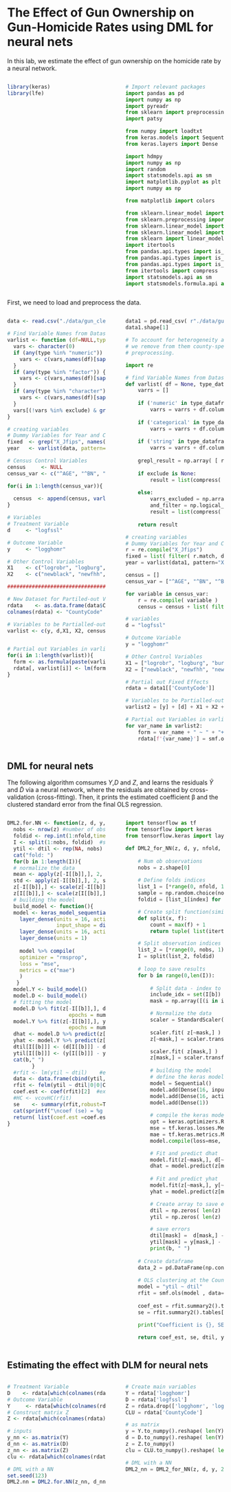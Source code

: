 # The Effect of Gun Ownership on Gun-Homicide Rates using DML for neural nets

In this lab, we estimate the effect of gun ownership on the homicide rate by a neural network.

<style>
  .col2 {
    columns: 2 200px;         /* number of columns and width in pixels*/
    -webkit-columns: 2 200px; /* chrome, safari */
    -moz-columns: 2 200px;    /* firefox */
  }
  .col3 {
    columns: 3 100px;
    -webkit-columns: 3 100px;
    -moz-columns: 3 100px;
  }
</style>



:::::: {.columns}
::: {.column width="49.5%" data-latex="{0.48\textwidth}"}
```r
library(keras)
library(lfe)
```

:::
::: {.column width="1%" data-latex="{0.04\textwidth}"}
\ 
<!-- an empty Div (with a white space), serving as
a column separator -->
:::
:::::: {.column width="49.5%" data-latex="{0.48\textwidth}"}

```python
# Import relevant packages
import pandas as pd
import numpy as np
import pyreadr
from sklearn import preprocessing
import patsy

from numpy import loadtxt
from keras.models import Sequential
from keras.layers import Dense

import hdmpy
import numpy as np
import random
import statsmodels.api as sm
import matplotlib.pyplot as plt
import numpy as np

from matplotlib import colors

from sklearn.linear_model import LassoCV
from sklearn.preprocessing import StandardScaler
from sklearn.linear_model import RidgeCV, ElasticNetCV
from sklearn.linear_model import LinearRegression
from sklearn import linear_model
import itertools
from pandas.api.types import is_string_dtype
from pandas.api.types import is_numeric_dtype
from pandas.api.types import is_categorical_dtype
from itertools import compress
import statsmodels.api as sm
import statsmodels.formula.api as smf
```
:::
::::::
\newline

First, we need to load and preprocess the data.


:::::: {.columns}
::: {.column width="49.5%" data-latex="{0.48\textwidth}"}
```r
data <- read.csv("./data/gun_clean.csv") 

# Find Variable Names from Dataset 
varlist <- function (df=NULL,type=c("numeric","factor","character"), pattern="", exclude=NULL) {
  vars <- character(0)
  if (any(type %in% "numeric")) {
    vars <- c(vars,names(df)[sapply(df,is.numeric)])
  }
  if (any(type %in% "factor")) {
    vars <- c(vars,names(df)[sapply(df,is.factor)])
  }  
  if (any(type %in% "character")) {
    vars <- c(vars,names(df)[sapply(df,is.character)])
  }  
  vars[(!vars %in% exclude) & grepl(vars,pattern=pattern)]
}

# creating variables
# Dummy Variables for Year and County Fixed Effects
fixed  <- grep("X_Jfips", names(data), value=TRUE, fixed=TRUE)
year   <- varlist(data, pattern="X_Tyear")

# Census Control Variables
census     <- NULL
census_var <- c("^AGE", "^BN", "^BP", "^BZ", "^ED", "^EL","^HI", "^HS", "^INC", "^LF", "^LN", "^PI", "^PO", "^PP", "^PV", "^SPR", "^VS")

for(i in 1:length(census_var)){
  
  census  <- append(census, varlist(data, pattern=census_var[i]))
}

# Variables
# Treatment Variable
d     <- "logfssl"

# Outcome Variable
y     <- "logghomr"

# Other Control Variables
X1    <- c("logrobr", "logburg", "burg_missing", "robrate_missing")
X2    <- c("newblack", "newfhh", "newmove", "newdens", "newmal")

#################################  Partial out Fixed Effects ########################

# New Dataset for Partiled-out Variables
rdata    <- as.data.frame(data$CountyCode) 
colnames(rdata) <- "CountyCode"

# Variables to be Partialled-out
varlist <- c(y, d,X1, X2, census)


# Partial out Variables in varlist from year and county fixed effect
for(i in 1:length(varlist)){
  form <- as.formula(paste(varlist[i], "~", paste(paste(year,collapse="+"),  paste(fixed,collapse="+"), sep="+")))
  rdata[, varlist[i]] <- lm(form, data)$residuals
}
```

:::
::: {.column width="1%" data-latex="{0.04\textwidth}"}
\ 
<!-- an empty Div (with a white space), serving as
a column separator -->
:::
:::::: {.column width="49.5%" data-latex="{0.48\textwidth}"}

```python
data1 = pd.read_csv( r"./data/gun_clean.csv" )
data1.shape[1]

# To account for heterogeneity across counties and time trends in all variables, 
# we remove from them county-specific and time-specific effects in the following 
# preprocessing.

import re

# find Variable Names from Dataset
def varlist( df = None, type_dataframe = [ 'numeric' , 'categorical' , 'string' ],  pattern = "", exclude = None ):
    varrs = []
    
    if ('numeric' in type_dataframe):
        varrs = varrs + df.columns[ df.apply( is_numeric_dtype , axis = 0 ).to_list() ].tolist()
    
    if ('categorical' in type_dataframe):
        varrs = varrs + df.columns[ df.apply( is_categorical_dtype , axis = 0 ).to_list() ].tolist()
    
    if ('string' in type_dataframe):
        varrs = varrs + df.columns[ df.apply( is_string_dtype , axis = 0 ).to_list() ].tolist()
    
    grepl_result = np.array( [ re.search( pattern , variable ) is not None for variable in df.columns.to_list() ] )
    
    if exclude is None:
        result = list(compress( varrs, grepl_result ) )
    
    else:
        varrs_excluded = np.array( [var in exclude for var in varrs ] )
        and_filter = np.logical_and( ~varrs_excluded ,  grepl_result )
        result = list(compress( varrs, and_filter ) )
    
    return result   

# creating variables
# Dummy Variables for Year and County Fixed Effects
r = re.compile("X_Jfips")
fixed = list( filter( r.match, data1.columns.to_list() ) )
year = varlist(data1, pattern="X_Tyear")

census = []
census_var = ["^AGE", "^BN", "^BP", "^BZ", "^ED", "^EL","^HI", "^HS", "^INC", "^LF", "^LN", "^PI", "^PO", "^PP", "^PV", "^SPR", "^VS"]

for variable in census_var:
    r = re.compile( variable )
    census = census + list( filter( r.match, data1.columns.to_list() ) )

# variables 
d = "logfssl"

# Outcome Variable
y = "logghomr"

# Other Control Variables
X1 = ["logrobr", "logburg", "burg_missing", "robrate_missing"]
X2 = ["newblack", "newfhh", "newmove", "newdens", "newmal"]

# Partial out Fixed Effects
rdata = data1[['CountyCode']]

# Variables to be Partialled-out
varlist2 = [y] + [d] + X1 + X2 + census

# Partial out Variables in varlist from year and county fixed effect
for var_name in varlist2:
    form = var_name + " ~ " + "+" + " + ".join( year ) + "+" + " + ".join( fixed )
    rdata[f'{var_name}'] = smf.ols( formula = form , data = data1 ).fit().resid

```
:::
::::::
\newline


## DML for neural nets

The following algorithm comsumes $Y$,$D$ and $Z$, and learns the residuals $\tilde{Y}$ and $\tilde{D}$ via a neural network, where the residuals are obtained by cross-validation (cross-fitting). Then, it prints the estimated coefficient β and the clustered standard error from the final OLS regression.

:::::: {.columns}
::: {.column width="49.5%" data-latex="{0.48\textwidth}"}
```r
DML2.for.NN <- function(z, d, y, nfold=2, clu, num_epochs, batch_size) {
  nobs <- nrow(z) #number of observations
  foldid <- rep.int(1:nfold,times = ceiling(nobs/nfold))[sample.int(nobs)] #define folds indices
  I <- split(1:nobs, foldid)  #split observation indices into folds  
  ytil <- dtil <- rep(NA, nobs)
  cat("fold: ")
  for(b in 1:length(I)){
  # normalize the data
  mean <- apply(z[-I[[b]],], 2, mean)
  std <- apply(z[-I[[b]],], 2, sd)
  z[-I[[b]],] <- scale(z[-I[[b]],], center = mean, scale = std)
  z[I[[b]],] <- scale(z[I[[b]],], center = mean, scale = std)
  # building the model                    
  build_model <- function(){
  model <- keras_model_sequential() %>% 
    layer_dense(units = 16, activation = "relu", 
                input_shape = dim(z[-I[[b]],][2]))%>% 
    layer_dense(units = 16, activation = "relu") %>% 
    layer_dense(units = 1) 
  
    model %>% compile(
    optimizer = "rmsprop", 
    loss = "mse", 
    metrics = c("mae")
    )  
   }
  model.Y <- build_model()
  model.D <- build_model()                       
  # fitting the model                   
  model.D %>% fit(z[-I[[b]],], d[-I[[b]]],
                    epochs = num_epochs, batch_size = batch_size, verbose = 0)                       
  model.Y %>% fit(z[-I[[b]],], y[-I[[b]]],
                    epochs = num_epochs, batch_size = batch_size, verbose = 0)
  dhat <- model.D %>% predict(z[I[[b]],])
  yhat <- model.Y %>% predict(z[I[[b]],])   
  dtil[I[[b]]] <- (d[I[[b]]] - dhat) #record residual for the left-out fold
  ytil[I[[b]]] <- (y[I[[b]]] - yhat) #record residial for the left-out fold                  
  cat(b," ")
        }
  #rfit <- lm(ytil ~ dtil)    #estimate the main parameter by regressing one residual on the other
  data <- data.frame(cbind(ytil, dtil, as.matrix(clu)))
  rfit <- felm(ytil ~ dtil|0|0|CountyCode,data=data)
  coef.est <- coef(rfit)[2]  #extract coefficient
  #HC <- vcovHC(rfit)
  se    <- summary(rfit,robust=T)$coefficients[2,2] #record robust standard error by County
  cat(sprintf("\ncoef (se) = %g (%g)\n", coef.est , se))  #printing output
  return( list(coef.est =coef.est , se=se, dtil=dtil, ytil=ytil, rfit=rfit) ) #save output and residuals 
}
```

:::
::: {.column width="1%" data-latex="{0.04\textwidth}"}
\ 
<!-- an empty Div (with a white space), serving as
a column separator -->
:::
:::::: {.column width="49.5%" data-latex="{0.48\textwidth}"}

```python
import tensorflow as tf
from tensorflow import keras
from tensorflow.keras import layers

def DML2_for_NN(z, d, y, nfold, clu, num_epochs, batch_size):
    
    # Num ob observations
    nobs = z.shape[0]
    
    # Define folds indices 
    list_1 = [*range(0, nfold, 1)]*nobs
    sample = np.random.choice(nobs,nobs, replace=False).tolist()
    foldid = [list_1[index] for index in sample]

    # Create split function(similar to R)
    def split(x, f):
        count = max(f) + 1
        return tuple( list(itertools.compress(x, (el == i for el in f))) for i in range(count) ) 

    # Split observation indices into folds 
    list_2 = [*range(0, nobs, 1)]
    I = split(list_2, foldid)
    
    # loop to save results
    for b in range(0,len(I)):
    
        # Split data - index to keep are in mask as booleans
        include_idx = set(I[b])  #Here should go I[b] Set is more efficient, but doesn't reorder your elements if that is desireable
        mask = np.array([(i in include_idx) for i in range(len(z))])

        # Normalize the data
        scaler = StandardScaler()
        
        scaler.fit( z[~mask,] )
        z[~mask,] = scaler.transform( z[~mask,] )

        scaler.fit( z[mask,] )
        z[mask,] = scaler.transform( z[mask,] )
        
        # building the model
        # define the keras model
        model = Sequential()
        model.add(Dense(16, input_dim = z[~mask,].shape[1], activation = 'relu'))
        model.add(Dense(16, activation = 'relu'))
        model.add(Dense(1))
        
        # compile the keras model
        opt = keras.optimizers.RMSprop()
        mse = tf.keras.losses.MeanSquaredError()
        mae = tf.keras.metrics.MeanAbsoluteError(name="mean_absolute_error", dtype=None)
        model.compile(loss=mse, optimizer= opt , metrics=mae)

        # Fit and predict dhat
        model.fit(z[~mask,], d[~mask,], epochs=num_epochs, batch_size=batch_size, verbose = 0)
        dhat = model.predict(z[mask,])
        
        # Fit and predict yhat
        model.fit(z[~mask,], y[~mask,], epochs=num_epochs, batch_size=batch_size, verbose = 0)
        yhat = model.predict(z[mask,])

        # Create array to save errors 
        dtil = np.zeros( len(z) ).reshape( len(z) , 1 )
        ytil = np.zeros( len(z) ).reshape( len(z) , 1 )

        # save errors  
        dtil[mask] =  d[mask,] - dhat.reshape( len(I[b]) , 1 )
        ytil[mask] = y[mask,] - yhat.reshape( len(I[b]) , 1 )
        print(b, " ")
    
    # Create dataframe 
    data_2 = pd.DataFrame(np.concatenate( ( ytil, dtil,clu ), axis = 1), columns = ['ytil','dtil','CountyCode'])
   
    # OLS clustering at the County level
    model = "ytil ~ dtil"
    rfit = smf.ols(model , data=data_2).fit().get_robustcov_results(cov_type = "cluster", groups= data_2['CountyCode'])
    
    coef_est = rfit.summary2().tables[1]['Coef.']['dtil']
    se = rfit.summary2().tables[1]['Std.Err.']['dtil']

    print("Coefficient is {}, SE is equal to {}".format(coef_est, se))
    
    return coef_est, se, dtil, ytil, rfit
```
:::
::::::
\newline

## Estimating the effect with DLM for neural nets

:::::: {.columns}
::: {.column width="49.5%" data-latex="{0.48\textwidth}"}
```r
# Treatment Variable
D    <- rdata[which(colnames(rdata) == d)]
# Outcome Variable
Y     <- rdata[which(colnames(rdata) == y)]
# Construct matrix Z
Z <- rdata[which(colnames(rdata) %in% c(X1,X2,census))]

# inputs
y_nn <- as.matrix(Y)
d_nn <- as.matrix(D)
z_nn <- as.matrix(Z)
clu <- rdata[which(colnames(rdata) == "CountyCode")]

# DML with a NN
set.seed(123)
DML2.nn = DML2.for.NN(z_nn, d_nn, y_nn, nfold=2, clu, 100, 10)
```

:::
::: {.column width="1%" data-latex="{0.04\textwidth}"}
\ 
<!-- an empty Div (with a white space), serving as
a column separator -->
:::
:::::: {.column width="49.5%" data-latex="{0.48\textwidth}"}

```python
# Create main variables
Y = rdata['logghomr']
D = rdata['logfssl']
Z = rdata.drop(['logghomr', 'logfssl', 'CountyCode'], axis=1)
CLU = rdata['CountyCode']

# as matrix
y = Y.to_numpy().reshape( len(Y) , 1 )
d = D.to_numpy().reshape( len(Y) , 1 )
z = Z.to_numpy()
clu = CLU.to_numpy().reshape( len(Y) , 1 )

# DML with a NN
DML2_nn = DML2_for_NN(z, d, y, 2, clu, 100, 10)
```
:::
::::::
\newline
